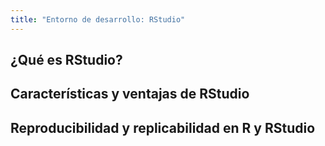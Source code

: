 ```yaml
---
title: "Entorno de desarrollo: RStudio"
---
```


## ¿Qué es RStudio?

## Características y ventajas de RStudio

## Reproducibilidad y replicabilidad en R y RStudio
